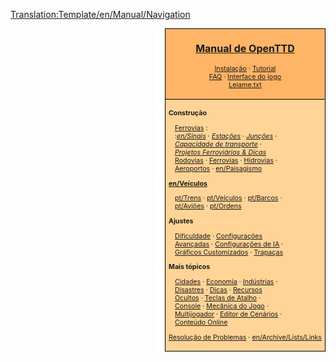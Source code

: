 <noinclude>[[Translation:Template/en/Manual/Navigation]]</noinclude><noinclude>
{{pt/Tradução|Template:en/Manual/Navigation|41|texto=Algumas partes não foram traduzidas por causa de sua complexidade
e foram deixados em Inglês. Se você tiver nível suficiente pode ajudar a traduzir o que está faltando.}}
</noinclude>
<div style="float:right; padding-left:12px; background:#ffffff;">
<div style="border:1px solid #000000; background:#ffb466; padding:5px; -moz-border-radius-topleft:5px; -moz-border-radius-topright:5px; font-size: 12pt;">
<center><strong><font size="3">[[pt/Manual/Main Page|Manual de OpenTTD]]</font></strong></center>
<div style="font-size: 8pt; text-align: center;">
[[pt/Manual/Instalação|Instalação]] &middot; 
[[pt/Manual/Tutorial/Tutorial|Tutorial]]<br />
[[pt/Archive/Community/Perguntas Frequentes|FAQ]] &middot; 
[[pt/Manual/Interface do jogo|Interface do jogo]]<br />
[[pt/Leiame.txt|Leiame.txt]]
</div>
</div>
<div style="border:1px solid black; border-top-width: 0px; background:#ffd496; padding:5px; -moz-border-radius-bottomleft:5px; -moz-border-radius-bottomright:8px; font-size: 8pt;">

<div style="width: 186px">
'''Construção'''
<div style="margin-left:10px;">
[[pt/Construção de ferrovias|Ferrovias]] : <br />
:''[[en/Sinais]]'' &middot; ''[[pt/Estação Ferroviária|Estações]]'' &middot; ''[[pt/Junções|Junções]]'' &middot; ''[[pt/Projetos de Ferroviárias|Capacidade de transporte]]'' &middot; ''[[pt/Projetos ferroviários|Projetos Ferroviários & Dicas]]''
[[pt/Construção de estradas|Rodovias]] &middot; [[pt/Construção de Ferrovias|Ferrovias]] &middot; [[pt/Construção de Hidrovias|Hidrovias]] &middot; [[pt/Construção de Aeroportos|Aeroportos]] &middot; [[en/Paisagismo]]
</div>
</div>

<div style="width: 186px">
'''[[en/Veículos]]'''
<div style="margin-left:10px;">
[[pt/Trens]] &middot; [[pt/Veículos]] &middot; [[pt/Barcos]] &middot;
[[pt/Aviões]] &middot; [[pt/Ordens]]
</div>
</div>

<div style="width: 186px">
'''Ajustes'''
<div style="margin-left:10px;">
[[pt/Archive/Manual/Settings/Dificuldade|Dificuldade]] &middot; [[pt/Configurações Avançadas|Configurações Avançadas]] &middot; [[pt/Configurações de IA|Configurações de IA]] &middot;
[[pt/NewGRF|Gráficos Customizados]] &middot; [[pt/Trapaças|Trapaças]]
</div>
</div>

<div style="width: 186px">
'''Mais tópicos'''<br />
<div style="margin-left:10px;">
[[pt/Cidades|Cidades]] &middot; [[pt/Economia|Economia]] &middot; [[pt/Indústria|Indústrias]] &middot;
[[pt/Disastres|Disastres]] &middot; [[pt/Dicas|Dicas]] &middot;
[[pt/Recursos Ocultos|Recursos Ocultos]] &middot; [[pt/Teclas de Atalho|Teclas de Atalho]] &middot;
[[pt/Console|Console]] &middot; [[pt/Mecânica do Jogo|Mecânica do Jogo]] &middot;
[[pt/Multijogador|Multijogador]] &middot; [[pt/Editor de Cenário|Editor de Cenários]] &middot;
[[pt/Conteúdo Online|Conteúdo Online]]
</div>
</div>

[[pt/Resolução de Problemas|Resolução de Problemas]] &middot; [[en/Archive/Lists/Links]]
</div>
</div>
<includeonly>[[Category:en/Manual/Manual|{{PAGENAME}}]]</includeonly>